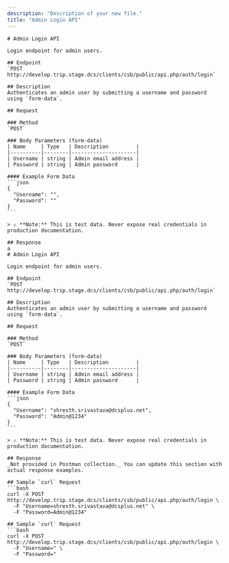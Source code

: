 ```yaml
---
description: "Description of your new file."
title: "Admin Login API"
---
```


````
# Admin Login API

Login endpoint for admin users.

## Endpoint
`POST http://develop.trip.stage.dcs/clients/csb/public/api.php/auth/login`

## Description
Authenticates an admin user by submitting a username and password using `form-data`.

## Request

### Method
`POST`

### Body Parameters (form-data)
| Name     | Type   | Description         |
|----------|--------|---------------------|
| Username | string | Admin email address |
| Password | string | Admin password      |

#### Example Form Data
```json
{
  "Username": "",
  "Password": ""
}
```

> ⚠️ **Note:** This is test data. Never expose real credentials in production documentation.

## Response
a
# Admin Login API

Login endpoint for admin users.

## Endpoint
`POST http://develop.trip.stage.dcs/clients/csb/public/api.php/auth/login`

## Description
Authenticates an admin user by submitting a username and password using `form-data`.

## Request

### Method
`POST`

### Body Parameters (form-data)
| Name     | Type   | Description         |
|----------|--------|---------------------|
| Username | string | Admin email address |
| Password | string | Admin password      |

#### Example Form Data
```json
{
  "Username": "shresth.srivastava@dcsplus.net",
  "Password": "Admin@1234"
}
```

> ⚠️ **Note:** This is test data. Never expose real credentials in production documentation.

## Response
_Not provided in Postman collection._ You can update this section with actual response examples.

## Sample `curl` Request
```bash
curl -X POST http://develop.trip.stage.dcs/clients/csb/public/api.php/auth/login \
  -F "Username=shresth.srivastava@dcsplus.net" \
  -F "Password=Admin@1234"

## Sample `curl` Request
```bash
curl -X POST http://develop.trip.stage.dcs/clients/csb/public/api.php/auth/login \
  -F "Username=" \
  -F "Password="
````